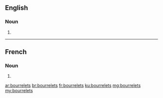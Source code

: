 ==English==

===Noun===
{{head|en|plural}}

# {{plural of|bourrelet|lang=en}}

----

==French==

===Noun===
{{head|fr|plural|g=m-p}}

# {{plural of|bourrelet|lang=fr}}

[[ar:bourrelets]]
[[br:bourrelets]]
[[fr:bourrelets]]
[[ku:bourrelets]]
[[mg:bourrelets]]
[[my:bourrelets]]